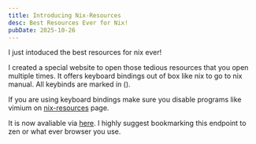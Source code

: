 ```yaml
---
title: Introducing Nix-Resources 
desc: Best Resources Ever for Nix!
pubDate: 2025-10-26
---
```


I just intoduced the best resources for nix ever!

I created a special website to open those tedious resources that you open multiple times.
It offers keyboard bindings out of box like nix to go to nix manual. All keybinds are marked in ().


If you are using keyboard bindings make sure you disable programs like vimium on [nix-resources] page.

It is now avaliable via [here][nix-resources]. I highly suggest bookmarking this endpoint to zen or what ever browser you use.

[nix-resources]: /nix-resources

